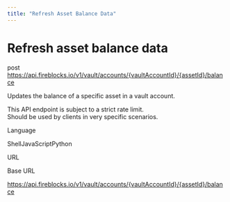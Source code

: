 ```yaml
---
title: "Refresh Asset Balance Data"
---
```

  
  # Refresh asset balance data

post https://api.fireblocks.io/v1/vault/accounts/{vaultAccountId}/{assetId}/balance

Updates the balance of a specific asset in a vault account.

This API endpoint is subject to a strict rate limit.  
Should be used by clients in very specific scenarios.

Language

ShellJavaScriptPython

URL

Base URL

https://api.fireblocks.io/v1/vault/accounts/{vaultAccountId}/{assetId}/balance